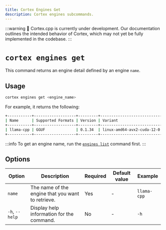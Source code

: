 ```yaml
---
title: Cortex Engines Get
description: Cortex engines subcommands.
---
```


:::warning
🚧 Cortex.cpp is currently under development. Our documentation outlines the intended behavior of Cortex, which may not yet be fully implemented in the codebase.
:::

# `cortex engines get`

This command returns an engine detail defined by an engine `name`.



## Usage

```bash
cortex engines get <engine_name>
```
For example, it returns the following:
```bash
+-----------+-------------------+---------+----------------------------+--------+
| Name      | Supported Formats | Version | Variant                    | Status |
+-----------+-------------------+---------+----------------------------+--------+
| llama-cpp | GGUF              | 0.1.34  | linux-amd64-avx2-cuda-12-0 | Ready  |
+-----------+-------------------+---------+----------------------------+--------+
```
:::info
To get an engine name, run the [`engines list`](/docs/cli/engines/list) command first.
:::


## Options

| Option            | Description                                           | Required | Default value | Example         |
|-------------------|-------------------------------------------------------|----------|---------------|-----------------|
| `name`        | The name of the engine that you want to retrieve.     | Yes      | -             | `llama-cpp`|
| `-h`, `--help`    | Display help information for the command.             | No       | -             | `-h`        |

